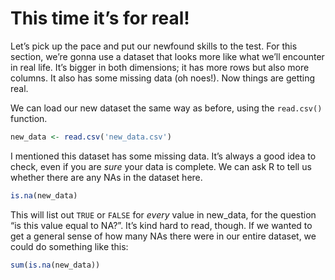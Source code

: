 # This time it's for real!

Let's pick up the pace and put our newfound skills to the test. For this section, we're gonna use a dataset that looks more like what we'll encounter in real life. It's bigger in both dimensions; it has more rows but also more columns. It also has some missing data (oh noes!). Now things are getting real.

We can load our new dataset the same way as before, using the `read.csv()` function.

```r
new_data <- read.csv('new_data.csv')
```

I mentioned this dataset has some missing data. It's always a good idea to check, even if you are *sure* your data is complete. We can ask R to tell us whether there are any NAs in the dataset here.

```r
is.na(new_data)
```

This will list out `TRUE` or `FALSE` for *every* value in new_data, for the question "is this value equal to NA?". It's kind hard to read, though. If we wanted to get a general sense of how many NAs there were in our entire dataset, we could do something like this:

```r
sum(is.na(new_data))
```

